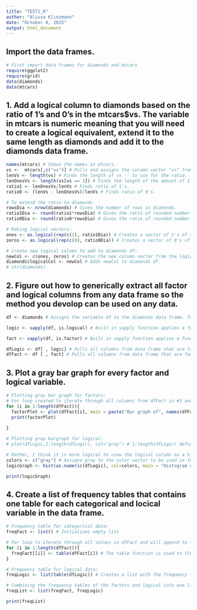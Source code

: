 ```yaml
---
title: "TEST1_R"
author: "Alissa Klinzmann"
date: "October 8, 2015"
output: html_document
---
```


## Import the data frames.
```r

# First import data frames for diamonds and mtcars
require(ggplot2)
require(grid)
data(diamonds)
data(mtcars)
```

## 1. Add a logical column to diamonds based on the ratio of 1's and 0's in the mtcars$vs. The variable in mtcars is numeric meaning that you will need to create a logical equivalent, extend it to the same length as diamonds and add it to the diamonds data frame.

```r

names(mtcars) # Shows the names in mtcars.
vs <-  mtcars[,c("vs")] # Pulls and assigns the column vector "vs" from empty cars to variable vs.
lenVs <- length(vs) # Finds the length of vs -- to use for the ratio.
lenOnesVs <- length(vs[vs == 1]) # Finds the length of the amount of 1's in vs. 
ratio1 <- lenOnesVs/lenVs # Finds ratio of 1's.
ratio0 <- (lenVs - lenOnesVs)/lenVs # Finds ratio of 0's.

# To extend the ratio to diamonds.
rowsDia <- nrow(diamonds) # Gives the number of rows in diamonds.
ratio1Dia <- round(ratio1*rowsDia) # Gives the ratio of rounded number of 1's that should be in diamonds.
ratio0Dia <- round(ratio0*rowsDia) # Gives the ratio of rounded number of 0's that should be in diamonds.

# Making logical vectors:
ones <- as.logical(rep(c(1), ratio1Dia)) # Creates a vector of 1's of size ratio1Dia; as.logical function converts the 1's to logical = True.
zeros <- as.logical(rep(c(0), ratio0Dia)) # Creates a vector of 0's of size ratio0Dia; as.logical function converts the 0's to logical = False.

# Create new logical column to add to diamonds df: 
newCol <- c(ones, zeros) # Creates the new column vector from the logical vectors: "ones" & "zeros"
diamonds$logicalCol <- newCol # Adds newCol to diamonds df.
# str(diamonds)

```

## 2. Figure out how to generically extract all factor and logical columns from any data frame so the method you devolop can be used on any data.
```r
df <- diamonds # Assigns the variable df to the diamonds data frame. To use this code in general on any data frame, replace "diamonds" with the name of another data frame.

logic <- sapply(df, is.logical) # Built in sapply function applies a function over a list or a vector. Here we use sappply to apply the function 'is.logical' over the data frame. The function is.logical is a built in function that checks if a value is a logical.

fact <- sapply(df, is.factor) # Built in sapply function applies a function over a list or a vector. Here we use sappply to apply the function 'is.factor' over the data frame. The function is.factor is a built in function that checks if a value is a factor.

dfLogic <- df[ , logic] # Pulls all columns from data frame that are logical.
dfFact <- df [ , fact] # Pulls all columns from data frame that are factor.

```

## 3. Plot a gray bar graph for every factor and logical variable.
```r
# Plotting gray bar graph for factors:
# For loop created to iterate through all columns from dfFact in #2 and will output gray bar graphs. 
for (i in 1:length(dfFact)){
  factorPlot <- plot(dfFact[i], main = paste("Bar graph of", names(dfFact[i])), xlab = paste("x-axis =", names(dfFact[i]))) # Using the paste function to have the appropriate title & xlab names for graphs generated in for loop.
  print(factorPlot)
  
}

# Plotting gray bargraph for logical:
# plot(dfLogic,1:length(dfLogic), col="gray") # 1:length(dfLogic) defines values along the x-axis. This plot, however, doesn't make too much sense. It is showing for which values of the index are 0 and which values of the index are 1. Since the locical column was created as an extension of the ratio in mtcars, the logical column isn't qualifying any particular characteristic of that given index since the ratio was assigned arbitrarily.

# Rather, I think it is more logical to view the logical column as a histogram. This will show the frequency of True and False in the data frame. 
colors <- c("gray") # Assigns gray to the color vector to be used in the hist plot. 
logicGraph <- hist(as.numeric(dfLogic), col=colors, main = "Histogram of Logical Data", xlab = "False = 0, True = 1") # Hist takes in numeric values, so using as.numeric to convert dfLogic.

print(logicGraph)

```

## 4. Create a list of frequency tables that contains one table for each categorical and locical variable in the data frame.
```r
# Frequency table for categorical data:
freqFact <- list() # Initializes empty list

# For loop to iterate through all values in dfFact and will append to freqFact.
for (i in 1:length(dfFact)){
  freqFact[[i]] <- table(dfFact[i]) # The table function is used to find the count of the frequency of occurrences.
}

# Frequency table for logical data:
freqLogic <- list(table(dfLogic)) # Creates a list with the frequency table of dfLogic.

# Combining the frequency tables of the factors and logical into one list:
freqList <- list(freqFact, freqLogic)

print(freqList)

```


